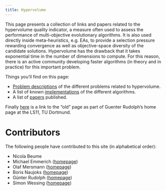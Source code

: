 ```yaml
---
title: Hypervolume
---
```


This page presents a collection of links and papers related to the hypervolume quality indicator, a measure often used to assess the performance of multi-objective evolutionary algorithms.
It is also used directly inside meta-heuristics, e.g. EAs, to provide a selection pressure rewarding convergence as well as objective-space diversity of the candidate solutions.
Hypervolume has the drawback that it takes exponential time in the number of dimensions to compute.
For this reason, there is an active community developing faster algorithms (in theory and in practice) for this important problem.

Things you'll find on this page:

* [Problem descriptions](problem-descriptions.qmd) of the different problems related to hypervolume.
* A list of known [implementations](software.qmd) of the different algorithms.
* A list of [papers](bibliography.qmd) published.

Finally [here](https://ls11-www.cs.tu-dortmund.de/rudolph/hypervolume/start) is a link to the "old" page as part of Guenter Rudolph's home page at the LS11, TU Dortmund.

# Contributors

The following people have contributed to this site (in alphabetical order):

* Nicola Beume
* Michael Emmerich ([homepage](https://www.universiteitleiden.nl/en/staffmembers/michael-emmerich))
* Olaf Mersmann ([homepage](https://www.th-koeln.de/personen/olaf.mersmann/))
* Boris Naujoks  ([homepage](https://www.th-koeln.de/personen/boris.naujoks/))
* Günter Rudolph ([homepage](https://ls11-www.cs.tu-dortmund.de/people/rudolph/))
* Simon Wessing ([homepage](https://www.simonwessing.de/))

